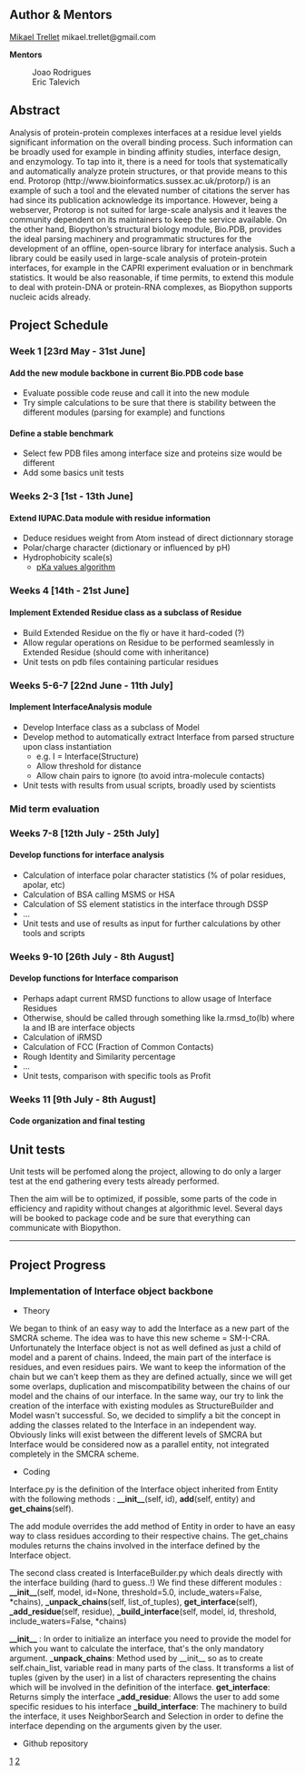 == Author & Mentors == 

[[User%3AMtrellet|Mikael Trellet]] mikael.trellet@gmail.com

'''Mentors'''
: Joao Rodrigues
: Eric Talevich


== Abstract	==


Analysis of protein-protein complexes interfaces at a residue level yields significant information on the overall binding process. Such information can be broadly used for example in binding affinity studies, interface design, and enzymology. To tap into it, there is a need for tools that systematically and automatically analyze protein structures, or that provide means to this end. Protorop (http://www.bioinformatics.sussex.ac.uk/protorp/) is an example of such a tool and the elevated number of citations the server has had since its publication acknowledge its importance. However, being a webserver, Protorop is not suited for large-scale analysis and it leaves the community dependent on its maintainers to keep the service available. On the other hand, Biopython’s structural biology module, Bio.PDB, provides the ideal parsing machinery and programmatic structures for the development of an offline, open-source library for interface analysis. Such a library could be easily used in large-scale analysis of protein-protein interfaces, for example in the CAPRI experiment evaluation or in benchmark statistics. It would be also reasonable, if time permits, to extend this module to deal with protein-DNA or protein-RNA complexes, as Biopython supports nucleic acids already.


== Project Schedule ==


=== Week 1 [23rd May - 31st June] ===


====  Add the new module backbone in current Bio.PDB code base ====

*Evaluate possible code reuse and call it into the new module
*Try simple calculations to be sure that there is stability between the different modules (parsing for example) and functions

   
====  Define a stable benchmark  ====

*Select few PDB files among interface size and proteins size would be different
*Add some basics unit tests

   
=== Weeks 2-3 [1st - 13th June] === 



====  Extend IUPAC.Data module with residue information ====

* Deduce residues weight from Atom instead of direct dictionnary storage
* Polar/charge character (dictionary or influenced by pH)
* Hydrophobicity scale(s)
** [http://www3.interscience.wiley.com/journal/112117957/abstract pKa values algorithm]


=== Weeks 4 [14th - 21st June] === 



====  Implement Extended Residue class as a subclass of Residue ====

* Build Extended Residue on the fly or have it hard-coded (?)
* Allow regular operations on Residue to be performed seamlessly in Extended Residue (should come with inheritance)
* Unit tests on pdb files containing particular residues


=== Weeks 5-6-7 [22nd June - 11th July] === 



====  Implement InterfaceAnalysis module ====

* Develop Interface class as a subclass of Model
* Develop method to automatically extract Interface from parsed structure upon class instantiation
** e.g. I = Interface(Structure)
** Allow threshold for distance
** Allow chain pairs to ignore (to avoid intra-molecule contacts)
* Unit tests with results from usual scripts, broadly used by scientists


=== Mid term evaluation ===


=== Weeks 7-8 [12th July - 25th July] === 



====  Develop functions for interface analysis ====

* Calculation of interface polar character statistics (% of polar residues, apolar, etc)
* Calculation of BSA calling MSMS or HSA
* Calculation of SS element statistics in the interface through DSSP
* ...
* Unit tests and use of results as input for further calculations by other tools and scripts


=== Weeks 9-10 [26th July - 8th August] === 


====  Develop functions for Interface comparison ====

* Perhaps adapt current RMSD functions to allow usage of Interface Residues
* Otherwise, should be called through something like Ia.rmsd_to(Ib) where Ia and IB are interface objects
* Calculation of iRMSD
* Calculation of FCC (Fraction of Common Contacts)
* Rough Identity and Similarity percentage
* ...
* Unit tests, comparison with specific tools as Profit


=== Weeks 11 [9th July - 8th August] === 


====  Code organization and final testing  ====

== Unit tests ==

Unit tests will be perfomed along the project, allowing to do only a larger test at the end gathering every tests already performed.

Then the aim will be to optimized, if possible, some parts of the code in efficiency and rapidity without changes at algorithmic level. Several days will be booked to package code and be sure that everything can communicate with Biopython.


----

== Project Progress ==

=== Implementation of Interface object backbone ===

* Theory

We began to think of an easy way to add the Interface as a new part of the SMCRA scheme. The idea was to have this new scheme = SM-I-CRA. Unfortunately the Interface object is not as well defined as just a child of model and a parent of chains. Indeed, the main part of the interface is residues, and even residues pairs. We want to keep the information of the chain but we can't keep them as they are defined actually, since we will get some overlaps, duplication and miscompatibility between the chains of our model and the chains of our interface. In the same way, our try to link the creation of the interface with existing modules as StructureBuilder and Model wasn't successful.
So, we decided to simplify a bit the concept in adding the classes related to the Interface in an independent way. Obviously links will exist between the different levels of SMCRA but Interface would be considered now as a parallel entity, not integrated completely in the SMCRA scheme.

* Coding

Interface.py is the definition of the Interface object inherited from Entity with the following methods : '''__init__'''(self, id),  '''add'''(self, entity) and '''get_chains'''(self).

The add module overrides the add method of Entity in order to have an easy way to class residues according to their respective chains.
The get_chains modules returns the chains involved in the interface defined by the Interface object.

The second class created is InterfaceBuilder.py which deals directly with the interface building (hard to guess..!)
We find these different modules : '''__init__'''(self, model, id=None, threshold=5.0, include_waters=False, *chains),  '''_unpack_chains'''(self, list_of_tuples),  '''get_interface'''(self),  '''_add_residue'''(self, residue),  '''_build_interface'''(self, model, id, threshold, include_waters=False, *chains)

'''__init__''' : In order to initialize an interface you need to provide the model for which you want to calculate the interface, that's the only mandatory argument.
'''_unpack_chains''': Method used by __init__ so as to create self.chain_list, variable read in many parts of the class. It transforms a list of tuples (given by the user) in a list of characters representing the chains which will be involved in the definition of the interface.
'''get_interface''': Returns simply the interface
'''_add_residue''': Allows the user to add some specific residues to his interface
'''_build_interface''': The machinery to build the interface, it uses NeighborSearch and Selection in order to define the interface depending on the arguments given by the user.

* Github repository

[https://github.com/mtrellet/biopython/commit/4cfa4359d0f927609c076ed7b66f37add5aabdfb]
[https://github.com/mtrellet/biopython/commit/194efe37ac8f88d688e0cf528f1fb896c8441866]
